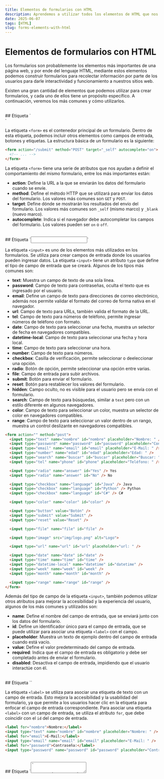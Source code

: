 ```yaml
---
title: Elementos de formularios con HTML
description: Aprendemos a utilizar todos los elementos de HTML que nos ayudan a crear formularios accesibles y funcionales en HTML.
date: 2025-06-07
tags: [HTML]
slug: forms-elements-with-html
---
```


# Elementos de formularios con HTML

Los formularios son probablemente los elementos más importantes de una página web, y por ende del lenguaje HTML, mediante estos elementos podemos construir formularios para recolectar información por parte de los usuarios para darle interactividad y funcionamiento a nuestros sitios web.

Existen una gran cantidad de elementos que podemos utilizar para crear formularios, y cada uno de ellos tiene un propósito específico. A continuación, veremos los más comunes y cómo utilizarlos.

<br />
## Etiqueta `<form>`

La etiqueta `<form>` es el contenedor principal de un formulario. Dentro de esta etiqueta, podemos incluir otros elementos como campos de entrada, botones y etiquetas. La estructura básica de un formulario es la siguiente:

```html
<form action="/submit" method="POST" target="_self" autocomplete="on">
  <!-- ... -->
</form>
```

La etiqueta `<form>` tiene una serie de atributos que nos ayudan a definir el comportamiento del mismo formulario, entre los más importantes están:

- **action**: Define la URL a la que se enviarán los datos del formulario cuando se envíe.
- **method**: Define el método HTTP que se utilizará para enviar los datos del formulario. Los valores más comunes son `GET` y `POST`.
- **target**: Define dónde se mostrarán los resultados del envío del formulario. Los valores más comunes son `_self` (mismo marco) y `_blank` (nuevo marco).
- **autocomplete**: Indica si el navegador debe autocompletar los campos del formulario. Los valores pueden ser `on` o `off`.

<br />
## Etiqueta `<input>`

La etiqueta `<input>` es uno de los elementos más utilizados en los formularios. Se utiliza para crear campos de entrada donde los usuarios pueden ingresar datos. La etiqueta `<input>` tiene un atributo `type` que define el tipo de campo de entrada que se creará. Algunos de los tipos más comunes son:

- **text**: Muestra un campo de texto de una sola línea.
- **password**: Campo de texto para contraseñas, oculta el texto que es ingresado por el usuario.
- **email**: Define un campo de texto para direcciones de correo electrónico, además nos permite validar el formato del correo de forma nativa en el navegador.
- **url**: Campo de texto para URLs, también valida el formato de la URL.
- **tel**: Campo de texto para números de teléfono, permite ingresar números de teléfono con formato.
- **date**: Campo de texto para seleccionar una fecha, muestra un selector de fecha en navegadores compatibles.
- **datetime-local**: Campo de texto para seleccionar una fecha y hora local.
- **time**: Campo de texto para seleccionar una hora.
- **number**: Campo de texto para números.
- **checkbox**: Casilla de verificación, permite seleccionar o deeleccionar una opción.
- **radio**: Botón de opción, permite seleccionar una opción entre varias.
- **file**: Campo de entrada para subir archivos.
- **submit**: Botón para enviar el formulario.
- **reset**: Botón para restablecer los valores del formulario.
- **hidden**: Campo oculto, no es visible para el usuario pero se envía con el formulario.
- **search**: Campo de texto para búsquedas, similar a `text` pero con un estilo diferente en algunos navegadores.
- **color**: Campo de texto para seleccionar un color, muestra un selector de color en navegadores compatibles.
- **range**: Campo de texto para seleccionar un valor dentro de un rango, muestra un control deslizante en navegadores compatibles.

```html
<form action="" method="post">
  <input type="text" name="nombre" id="nombre" placeholder="Nombre: " />
  <input type="password" name="password" id="password" placeholder="Contraseña: " />
  <input type="email" name="email" id="email" placeholder="E-Mail: " />
  <input type="number" name="edad" id="edad" placeholder="Edad: " />
  <input type="search" name="buscar" id="buscar" placeholder="Buscar: " />
  <input type="tel" name="phone" id="phone" placeholder="Teléfono: " />

  <input type="radio" name="answer" id="Yes" /> Yes
  <input type="radio" name="answer" id="No" /> No

  <input type="checkbox" name="language" id="Java" /> Java
  <input type="checkbox" name="language" id="Python" /> Python
  <input type="checkbox" name="language" id="C#" /> C#

  <input type="color" name="color" id="color" />

  <input type="button" value="Botón" />
  <input type="submit" value="Submit" />
  <input type="reset" value="Reset" />

  <input type="file" name="file" id="file" />

  <input type="image" src="img/logo.png" alt="Logo">

  <input type="url" name="url" id="url" placeholder="url: " />

  <input type="date" name="date" id="date" />
  <input type="time" name="time" id="time" />
  <input type="datetime-local" name="datetime" id="datetime" />
  <input type="week" name="week" id="week" />
  <input type="month" name="month" id="month" />

  <input type="range" name="range" id="range" />
</form>
```

Además del tipo de campo de la etiqueta `<input>`, también podemos utilizar otros atributos para mejorar la accesibilidad y la experiencia del usuario, algunos de los más comunes y utilizados son:

- **name**: Define el nombre del campo de entrada, que se enviará junto con los datos del formulario.
- **id**: Define un identificador único para el campo de entrada, que se puede utilizar para asociar una etiqueta `<label>` con el campo.
- **placeholder**: Muestra un texto de ejemplo dentro del campo de entrada cuando está vacío.
- **value**: Define el valor predeterminado del campo de entrada.
- **required**: Indica que el campo de entrada es obligatorio y debe ser completado antes de enviar el formulario.
- **disabled**: Desactiva el campo de entrada, impidiendo que el usuario interactúe con él.

<br />
## Etiqueta `<label>`

La etiqueta `<label>` se utiliza para asociar una etiqueta de texto con un campo de entrada. Esto mejora la accesibilidad y la usabilidad del formulario, ya que permite a los usuarios hacer clic en la etiqueta para enfocar el campo de entrada correspondiente. Para asociar una etiqueta `<label>` con un campo de entrada, se utiliza el atributo `for`, que debe coincidir con el `id` del campo de entrada.

```html
<label for="nombre">Nombre:</label>
<input type="text" name="nombre" id="nombre" placeholder="Nombre: " />
<label for="email">E-Mail:</label>
<input type="email" name="email" id="email" placeholder="E-Mail: " />
<label for="password">Contraseña:</label>
<input type="password" name="password" id="password" placeholder="Contraseña: " />
```

<br />
## Etiqueta `<textarea>`

La etiqueta `<textarea>` se utiliza para crear un campo de entrada de texto de varias líneas. Es útil para permitir que los usuarios ingresen texto más largo, como comentarios o descripciones. La etiqueta `<textarea>` no tiene un atributo `type`, ya que siempre crea un campo de texto de varias líneas.

```html
<textarea name="comentarios" id="comentarios" rows="4" cols="50" placeholder="Escribe tus comentarios aquí..."></textarea>
```

La etiqueta `<textarea>` también tiene algunos atributos útiles:

- **rows**: Define el número de filas visibles en el campo de texto.
- **cols**: Define el número de columnas visibles en el campo de texto.
- **maxlength**: Define el número máximo de caracteres que se pueden ingresar en el campo de texto.

<br />
## Etiqueta `<select>`

La etiqueta `<select>` se utiliza para crear un menú desplegable que permite a los usuarios seleccionar una opción de una lista. Dentro de la etiqueta `<select>`, se utilizan las etiquetas `<option>` para definir las opciones disponibles.

```html
<select name="languages" id="languages">
  <option value="JavaScript">JavaScript</option>
  <option value="Python">Python</option>
  <option value="Java">Java</option>
  <option value="C#">C#</option>
  <option value="TypeScript">TypeScript</option>
</select>
```

La etiqueta `<select>` también tiene algunos atributos útiles:

- **multiple**: Permite seleccionar múltiples opciones del menú desplegable.
- **size**: Define el número de opciones visibles en el menú desplegable sin necesidad de desplazamiento.

<br />
## Etiqueta `<button>`

La etiqueta `<button>` se utiliza para crear botones dentro de un formulario. Los botones pueden tener diferentes tipos, como `submit`, `reset` o `button`. El tipo predeterminado es `submit`, que envía el formulario cuando se hace clic en el botón.

```html
<button type="submit">Enviar</button>
<button type="reset">Restablecer</button>
<button type="button">Botón</button>
```
